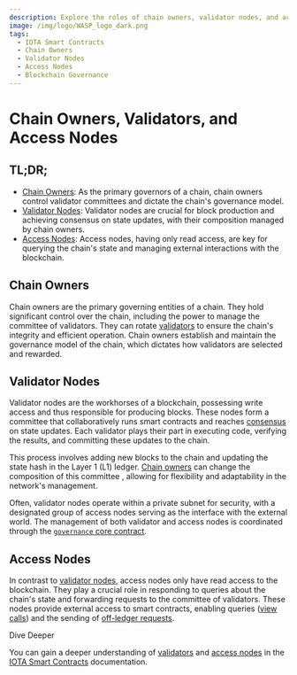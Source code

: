 ```yaml
---
description: Explore the roles of chain owners, validator nodes, and access nodes in the governance and operation of IOTA Smart Contracts.
image: /img/logo/WASP_logo_dark.png
tags:
  - IOTA Smart Contracts
  - Chain Owners
  - Validator Nodes
  - Access Nodes
  - Blockchain Governance
---
```


# Chain Owners, Validators, and Access Nodes

## TL;DR;

- [Chain Owners](#chain-owners): As the primary governors of a chain, chain owners control validator committees and
  dictate the chain's governance model.
- [Validator Nodes](#validator-nodes): Validator nodes are crucial for block production and achieving consensus on state
  updates, with their composition managed by chain owners.
- [Access Nodes](#access-nodes): Access nodes, having only read access, are key for querying the chain's state and
  managing external interactions with the blockchain.

## Chain Owners

Chain owners are the primary governing entities of a chain. They hold significant control over the chain,
including the power to manage the committee of validators. They can rotate [validators](#validator-nodes) to ensure the
chain's integrity and efficient operation. Chain owners establish and maintain the governance model of the chain, which
dictates how validators are selected and rewarded.

## Validator Nodes

Validator nodes are the workhorses of a blockchain, possessing write access and thus responsible for producing blocks.
These nodes form a committee that collaboratively runs smart contracts and reaches [consensus](consensus.md) on state
updates. Each validator plays their part in executing code, verifying the results, and committing these updates to the
chain.

This process involves adding new blocks to the chain and updating the state hash in the Layer 1 (L1)
ledger. [Chain owners](#chain-owners) can change the composition of this committee , allowing for flexibility and
adaptability in the network's management.

Often, validator nodes operate within a private subnet for security, with a designated group of access nodes serving as
the
interface with the external world. The management of both validator and access nodes is coordinated through
the [`governance` core contract](/isc/reference/core-contracts/governance/).

## Access Nodes

In contrast to [validator nodes](#validator-nodes), access nodes only have read access to the blockchain. They play a
crucial role in responding to queries about the chain's state and forwarding requests to the committee of validators.
These nodes provide external access to smart contracts, enabling queries
([view calls](smart-contract-execution.md#view-entry-points)) and the sending of
[off-ledger requests](smart-contract-execution.md#off-ledger-requests).

<Tip>
 Dive Deeper

You can gain a deeper understanding
of [validators](/isc/explanations/validators#validators) and [access nodes](/isc/explanations/validators#access-nodes)
in the [IOTA Smart Contracts](/isc/introduction) documentation.

</Tip>
